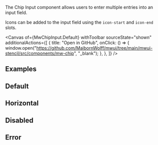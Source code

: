
<Title>Chip Input</Title>

<Subtitle>The Chip Input component allows users to enter multiple entries into an input field.</Subtitle>

Icons can be added to the input field using the `icon-start` and `icon-end` slots.

<Canvas
  of={MwChipInput.Default}
  withToolbar
  sourceState="shown"
  additionalActions={[
    {
      title: "Open in GitHub",
      onClick: () => {
        window.open("https://github.com/MaibornWolff/mwui/tree/main/mwui-stencil/src/components/mw-chip", "_blank");
      },
    },
  ]}
/>

<ArgTypes of="mw-chip-input" />

## Examples

## Default

<Canvas of={MwChipInput.Default} />

## Horizontal

<Canvas of={MwChipInput.Horizontal} />

## Disabled

<Canvas of={MwChipInput.Disabled} />

## Error

<Canvas of={MwChipInput.Error} />

